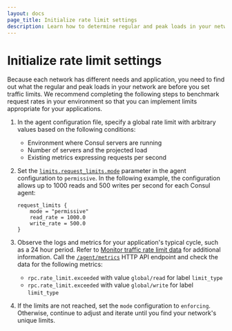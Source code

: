 ```yaml
---
layout: docs
page_title: Initialize rate limit settings
description: Learn how to determine regular and peak loads in your network so that you can set the initial global rate limit configurations.
---
```


# Initialize rate limit settings

Because each network has different needs and application, you need to find out what the regular and peak loads in your network are before you set traffic limits. We recommend completing the following steps to benchmark request rates in your environment so that you can implement limits appropriate for your applications.

1. In the agent configuration file, specify a global rate limit with arbitrary values based on the following conditions:

    - Environment where Consul servers are running 
    - Number of servers and the projected load
    - Existing metrics expressing requests per second

1. Set the [`limits.request_limits.mode`](/consul/docs/agent/config/config-files#mode-1) parameter in the agent configuration to `permissive`. In the following example, the configuration allows up to 1000 reads and 500 writes per second for each Consul agent:

    ```hcl
    request_limits { 
	    mode = "permissive"
	    read_rate = 1000.0
	    write_rate = 500.0
    }
    ``` 
1. Observe the logs and metrics for your application's typical cycle, such as a 24 hour period. Refer to [Monitor traffic rate limit data](/consul/docs/manage-consul/agent-rate-limit/monitor) for additional information. Call the [`/agent/metrics`](/consul/api-docs/agent#view-metrics) HTTP API endpoint and check the data for the following metrics:  

    - `rpc.rate_limit.exceeded` with value `global/read` for label `limit_type`
    - `rpc.rate_limit.exceeded` with value `global/write` for label `limit_type`

1. If the limits are not reached, set the `mode` configuration to `enforcing`. Otherwise, continue to adjust and iterate until you find your network's unique limits.